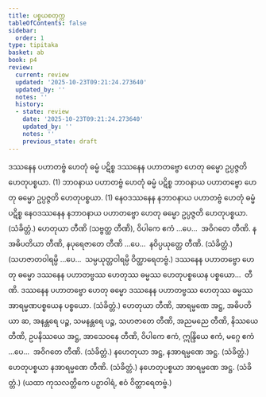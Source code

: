 ```yaml
---
title: ပစ္စယစတုက္က
tableOfContents: false
sidebar:
  order: 1
type: tipitaka
basket: ab
book: p4
review:
  current: review
  updated: '2025-10-23T09:21:24.273640'
  updated_by: ''
  notes: ''
  history:
  - state: review
    date: '2025-10-23T09:21:24.273640'
    updated_by: ''
    notes: ''
    previous_state: draft
---
```



<ReviewStatus review={frontmatter.review} showDetails={true} />

<HypothesisAnnotation frontmatter={frontmatter} />

<DynamicBreadcrumb />

<Division number="114" book="p4" e="ch" v="39" p="505">

<Paragraph number="393" book="p4">
ဒဿနေန ပဟာတဗ္ဗံ ဟေတုံ ဓမ္မံ ပဋိစ္စ ဒဿနေန ပဟာတဗ္ဗော ဟေတု ဓမ္မော ဥပ္ပဇ္ဇတိ ဟေတုပစ္စယာ. (1)
</Paragraph>

<Paragraph number="394" book="p4">
ဘာဝနာယ ပဟာတဗ္ဗံ ဟေတုံ ဓမ္မံ ပဋိစ္စ ဘာဝနာယ ပဟာတဗ္ဗော ဟေတု ဓမ္မော ဥပ္ပဇ္ဇတိ ဟေတုပစ္စယာ. (1)
</Paragraph>

<Paragraph number="395" book="p4">
နေဝဒဿနေန နဘာဝနာယ ပဟာတဗ္ဗံ ဟေတုံ ဓမ္မံ ပဋိစ္စ နေဝဒဿနေန နဘာဝနာယ ပဟာတဗ္ဗော ဟေတု ဓမ္မော ဥပ္ပဇ္ဇတိ ဟေတုပစ္စယာ. (သံခိတ္တံ.)
</Paragraph>

</Division>
<Division number="115" book="p4" e="ch" v="39" p="505">

<Paragraph number="396" book="p4">
ဟေတုယာ တီဏိ (သဗ္ဗတ္ထ တီဏိ), ဝိပါကေ ဧကံ …ပေ…  အဝိဂတေ တီဏိ.
</Paragraph>

<Paragraph number="397" book="p4">
နအဓိပတိယာ တီဏိ, နပုရေဇာတေ တီဏိ …ပေ…  နဝိပ္ပယုတ္တေ တီဏိ. (သံခိတ္တံ.)
</Paragraph>

<Paragraph number="398" book="p4">
(သဟဇာတဝါရမ္ပိ …ပေ…  သမ္ပယုတ္တဝါရမ္ပိ ဝိတ္ထာရေတဗ္ဗံ.)
</Paragraph>

</Division>
<Division number="116" book="p4" e="ch" v="39" p="505">

<Paragraph number="399" book="p4">
ဒဿနေန ပဟာတဗ္ဗော ဟေတု ဓမ္မော ဒဿနေန ပဟာတဗ္ဗဿ ဟေတုဿ ဓမ္မဿ ဟေတုပစ္စယေန ပစ္စယော…  တီဏိ.
</Paragraph>

<Paragraph number="400" book="p4">
ဒဿနေန ပဟာတဗ္ဗော ဟေတု ဓမ္မော ဒဿနေန ပဟာတဗ္ဗဿ ဟေတုဿ ဓမ္မဿ အာရမ္မဏပစ္စယေန ပစ္စယော. (သံခိတ္တံ.)
</Paragraph>

</Division>
<Division number="117" book="p4" e="ch" v="39" p="506">

<Paragraph number="401" book="p4">
ဟေတုယာ တီဏိ, အာရမ္မဏေ အဋ္ဌ, အဓိပတိယာ ဆ, အနန္တရေ ပဉ္စ, သမနန္တရေ ပဉ္စ, သဟဇာတေ တီဏိ, အညမညေ တီဏိ, နိဿယေ တီဏိ, ဥပနိဿယေ အဋ္ဌ, အာသေဝနေ တီဏိ, ဝိပါကေ ဧကံ, ဣန္ဒြိယေ ဧကံ, မဂ္ဂေ ဧကံ …ပေ…  အဝိဂတေ တီဏိ. (သံခိတ္တံ.)
</Paragraph>

<Paragraph number="402" book="p4">
နဟေတုယာ အဋ္ဌ, နအာရမ္မဏေ အဋ္ဌ. (သံခိတ္တံ.)
</Paragraph>

<Paragraph number="403" book="p4">
ဟေတုပစ္စယာ နအာရမ္မဏေ တီဏိ. (သံခိတ္တံ.)
</Paragraph>

<Paragraph number="404" book="p4">
နဟေတုပစ္စယာ အာရမ္မဏေ အဋ္ဌ. (သံခိတ္တံ.)
</Paragraph>

<Paragraph number="405" book="p4">
(ယထာ ကုသလတ္တိကေ ပဉှာဝါရံ, ဧဝံ ဝိတ္ထာရေတဗ္ဗံ.)
</Paragraph>
</Division>